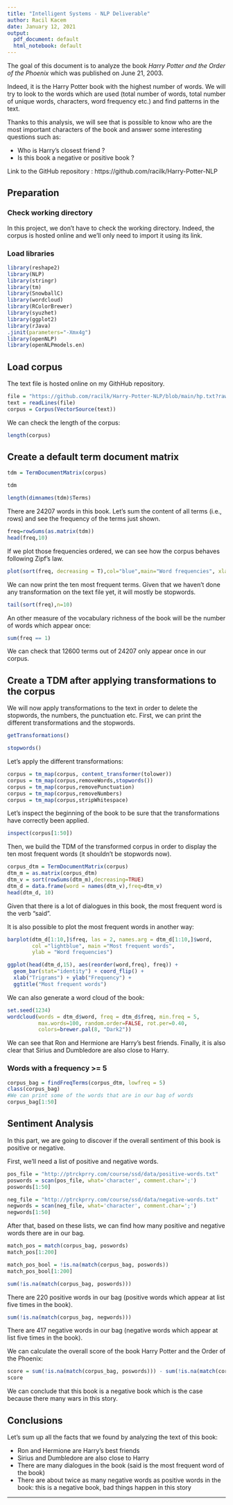 ```yaml
---
title: "Intelligent Systems - NLP Deliverable"
author: Racil Kacem
date: January 12, 2021
output:
  pdf_document: default
  html_notebook: default
---
```


The goal of this document is to analyze the book *Harry Potter and the Order of the Phoenix* which was published on June 21, 2003. 

Indeed, it is the Harry Potter book with the highest number of words. We will try to look to the words which are used (total number of words, total number of unique words, characters, word frequency etc.) and find patterns in the text. 

Thanks to this analysis, we will see that is possible to know who are the most important characters of the book and answer some interesting questions such as: 

  - Who is Harry's closest friend ? 
  - Is this book a negative or positive book ? 
  
Link to the GitHub repository : https://github.com/racilk/Harry-Potter-NLP

## Preparation

### Check working directory

In this project, we don't have to check the working directory. Indeed, the corpus is hosted online and we'll only need to import it using its link. 

### Load libraries

```r
library(reshape2)
library(NLP) 
library(stringr)
library(tm)
library(SnowballC)
library(wordcloud)
library(RColorBrewer)
library(syuzhet)
library(ggplot2)
library(rJava)
.jinit(parameters="-Xmx4g")
library(openNLP) 
library(openNLPmodels.en)
```

## Load corpus

The text file is hosted online on my GithHub repository. 

```r
file = "https://github.com/racilk/Harry-Potter-NLP/blob/main/hp.txt?raw=true"
text = readLines(file)
corpus = Corpus(VectorSource(text))
```

We can check the length of the corpus: 

```r
length(corpus)
```

## Create a default term document matrix

```r
tdm = TermDocumentMatrix(corpus)
```

```r
tdm
```

```r
length(dimnames(tdm)$Terms)
```

There are 24207 words in this book. Let’s sum the content of all terms (i.e., rows) and see the frequency of the terms just shown.

```r
freq=rowSums(as.matrix(tdm))
head(freq,10)
```

If we plot those frequencies ordered, we can see how the corpus behaves following Zipf’s law.

```r
plot(sort(freq, decreasing = T),col="blue",main="Word frequencies", xlab="Frequency-based rank", ylab = "Frequency")
```

We can now print the ten most frequent terms. Given that we haven't done any transformation on the text file yet, it will mostly be stopwords. 

```r
tail(sort(freq),n=10)
```

An other measure of the vocabulary richness of the book will be the number of words which appear once:

```r
sum(freq == 1)
```

We can check that 12600 terms out of 24207 only appear once in our corpus.

## Create a TDM after applying transformations to the corpus

We will now apply transformations to the text in order to delete the stopwords, the numbers, the punctuation etc. First, we can print the different transformations and the stopwords. 

```r
getTransformations()
```

```r
stopwords()
```

Let's apply the different transformations: 

```r
corpus = tm_map(corpus, content_transformer(tolower))
corpus = tm_map(corpus,removeWords,stopwords())
corpus = tm_map(corpus,removePunctuation)
corpus = tm_map(corpus,removeNumbers)
corpus = tm_map(corpus,stripWhitespace)
```

Let's inspect the beginning of the book to be sure that the transformations have correctly been applied. 

```r
inspect(corpus[1:50])
```

Then, we build the TDM of the transformed corpus in order to display the ten most frequent words (it shouldn't be stopwords now). 

```r
corpus_dtm = TermDocumentMatrix(corpus)
dtm_m = as.matrix(corpus_dtm)
dtm_v = sort(rowSums(dtm_m),decreasing=TRUE)
dtm_d = data.frame(word = names(dtm_v),freq=dtm_v)
head(dtm_d, 10)
```
Given that there is a lot of dialogues in this book, the most frequent word is the verb "said". 

It is also possible to plot the most frequent words in another way:

```r
barplot(dtm_d[1:10,]$freq, las = 2, names.arg = dtm_d[1:10,]$word,
        col ="lightblue", main ="Most frequent words",
        ylab = "Word frequencies")
```

```r
ggplot(head(dtm_d,15), aes(reorder(word,freq), freq)) +   
  geom_bar(stat="identity") + coord_flip() + 
  xlab("Trigrams") + ylab("Frequency") +
  ggtitle("Most frequent words")
```

We can also generate a word cloud of the book:

```r
set.seed(1234)
wordcloud(words = dtm_d$word, freq = dtm_d$freq, min.freq = 5,
          max.words=100, random.order=FALSE, rot.per=0.40, 
          colors=brewer.pal(8, "Dark2"))
```

We can see that Ron and Hermione are Harry's best friends. Finally, it is also clear that Sirius and Dumbledore are also close to Harry.  

### Words with a frequency >= 5 

```r
corpus_bag = findFreqTerms(corpus_dtm, lowfreq = 5)
class(corpus_bag)
#We can print some of the words that are in our bag of words
corpus_bag[1:50]
```

## Sentiment Analysis

In this part, we are going to discover if the overall sentiment of this book is positive or negative. 

First, we'll need a list of positive and negative words. 

```r
pos_file = "http://ptrckprry.com/course/ssd/data/positive-words.txt"
poswords = scan(pos_file, what='character', comment.char=';')
poswords[1:50]
```

```r
neg_file = "http://ptrckprry.com/course/ssd/data/negative-words.txt"
negwords = scan(neg_file, what='character', comment.char=';')
negwords[1:50]
```

After that, based on these lists, we can find how many positive and negative words there are in our bag. 

```r
match_pos = match(corpus_bag, poswords)
match_pos[1:200]
```

```r
match_pos_bool = !is.na(match(corpus_bag, poswords))
match_pos_bool[1:200]
```

```r
sum(!is.na(match(corpus_bag, poswords)))
```

There are 220 positive words in our bag (positive words which appear at list five times in the book). 

```r
sum(!is.na(match(corpus_bag, negwords)))
```

There are 417 negative words in our bag (negative words which appear at list five times in the book). 

We can calculate the overall score of the book Harry Potter and the Order of the Phoenix: 

```r
score = sum(!is.na(match(corpus_bag, poswords))) - sum(!is.na(match(corpus_bag, negwords)))
score
```

We can conclude that this book is a negative book which is the case because there many wars in this story. 

## Conclusions

Let's sum up all the facts that we found by analyzing the text of this book: 

  - Ron and Hermione are Harry's best friends
  - Sirius and Dumbledore are also close to Harry 
  - There are many dialogues in the book (said is the most frequent word of the book)
  - There are about twice as many negative words as positive words in the book: this is a negative book, bad things happen in this story



-----------------













